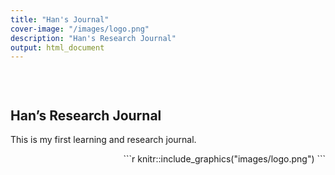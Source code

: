 ```yaml
---
title: "Han's Journal"
cover-image: "/images/logo.png"
description: "Han's Research Journal"
output: html_document
---
```


<style type="text/css">
.title {
  display: none;
}

# getting-started img {
  margin-right: 10px;
}

</style>

<div class="row" style="padding-top: 30px;">
<div class="col-sm-6">

# **Han's Research Journal**

This is my first learning and research journal.

</div>
<div class="col-sm-6", style= "text-align:right;">

```r
knitr::include_graphics("images/logo.png")
```

</div>
